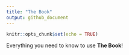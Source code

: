 ```yaml
---
title: "The Book"
output: github_document
---
```


```r
knitr::opts_chunk$set(echo = TRUE)
```

Everything you need to know to use **The Book**!